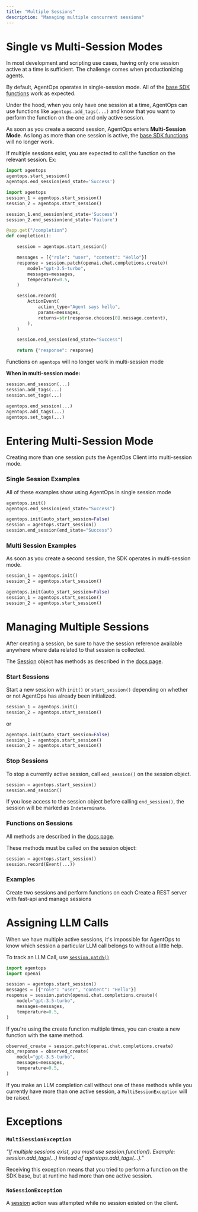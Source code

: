 ```yaml
---
title: "Multiple Sessions"
description: "Managing multiple concurrent sessions"
---
```


# Single vs Multi-Session Modes

In most development and scripting use cases, having only one session active at a time is sufficient. The challenge comes when productionizing agents.

By default, AgentOps operates in single-session mode. All of the [base SDK functions](/v1/usage/sdk-reference) work as expected.

<Note>Under the hood, when you only have one session at a time, AgentOps can use functions like `agentops.add_tags(...)` and know that you want to perform the function on the one and only active session.</Note>

As soon as you create a second session, AgentOps enters **Multi-Session Mode**. As long as more than one session is active, the [base SDK functions](/v1/usage/sdk-reference) will no longer work.

If multiple sessions exist, you are expected to call the function on the relevant session. Ex:
<CodeGroup>
```python single session
import agentops
agentops.start_session()
agentops.end_session(end_state='Success')
```

```python multi-session script
import agentops
session_1 = agentops.start_session()
session_2 = agentops.start_session()

session_1.end_session(end_state='Success')
session_2.end_session(end_state='Failure')
```

```python multi-session endpoint
@app.get("/completion")
def completion():

    session = agentops.start_session()

    messages = [{"role": "user", "content": "Hello"}]
    response = session.patch(openai.chat.completions.create)(
        model="gpt-3.5-turbo",
        messages=messages,
        temperature=0.5,
    )

    session.record(
        ActionEvent(
            action_type="Agent says hello",
            params=messages,
            returns=str(response.choices[0].message.content),
        ),
    )

    session.end_session(end_state="Success")

    return {"response": response}
```
</CodeGroup>

Functions on `agentops` will no longer work in multi-session mode

**When in multi-session mode:**
<CodeGroup>
```python works ✅
session.end_session(...)
session.add_tags(...)
session.set_tags(...)
```

```python does not work ❌
agentops.end_session(...)
agentops.add_tags(...)
agentops.set_tags(...)
```
</CodeGroup>

# Entering Multi-Session Mode
Creating more than one session puts the AgentOps Client into multi-session mode.

### Single Session Examples
All of these examples show using AgentOps in single session mode

```python
agentops.init()
agentops.end_session(end_state="Success")
```
```python
agentops.init(auto_start_session=False)
session = agentops.start_session()
session.end_session(end_state="Success")
```

### Multi Session Examples

As soon as you create a second session, the SDK operates in multi-session mode.

```python
session_1 = agentops.init()
session_2 = agentops.start_session()
```

```python
agentops.init(auto_start_session=False)
session_1 = agentops.start_session()
session_2 = agentops.start_session()
```

# Managing Multiple Sessions
After creating a session, be sure to have the session reference available anywhere where data related to that session is collected.

The [Session](/v1/concepts/sessions) object has methods as described in the [docs page](/v1/concepts/sessions).

### Start Sessions
Start a new session with `init()` or `start_session()` depending on whether or not AgentOps has already been initialized.

```python
session_1 = agentops.init()
session_2 = agentops.start_session()
```
or

```python
agentops.init(auto_start_session=False)
session_1 = agentops.start_session()
session_2 = agentops.start_session()
```

### Stop Sessions
To stop a currently active session, call `end_session()` on the session object.

```python
session = agentops.start_session()
session.end_session()
```

If you lose access to the session object before calling `end_session()`, the session will be marked as `Indeterminate`.

### Functions on Sessions

All methods are described in the [docs page](/v1/concepts/sessions).

These methods must be called on the session object:

```python
session = agentops.start_session()
session.record(Event(...))
```

### Examples
<CardGroup cols={2}>
	<Card title="Two Session Script" icon="scroll" iconType="solid" color="green" href="https://github.com/AgentOps-AI/agentops/blob/main/examples/multi_session_llm.py">
        Create two sessions and perform functions on each
	</Card>
	<Card title="REST API" icon="computer" iconType="regular" color="purple" href="/v1/examples/fastapi">
        Create a REST server with fast-api and manage sessions
	</Card>
</CardGroup>

# Assigning LLM Calls
When we have multiple active sessions, it's impossible for AgentOps to know which session a particular LLM call belongs to without a little help.

To track an LLM Call, use [`session.patch()`](/v1/concepts/sessions#patch)

```python
import agentops
import openai

session = agentops.start_session()
messages = [{"role": "user", "content": "Hello"}]
response = session.patch(openai.chat.completions.create)(
    model="gpt-3.5-turbo",
    messages=messages,
    temperature=0.5,
)
```

If you're using the create function multiple times, you can create a new function with the same method.

```python
observed_create = session.patch(openai.chat.completions.create)
obs_response = observed_create(
    model="gpt-3.5-turbo",
    messages=messages,
    temperature=0.5,
)
```

[//]: # (Alternatively, you can include the session object as a keyword parameter in the completion call.)

[//]: # ()
[//]: # (```python)

[//]: # (import agentops)

[//]: # (import openai)

[//]: # ()
[//]: # (session = agentops.start_session&#40;&#41;)

[//]: # (messages = [{"role": "user", "content": "Hello"}])

[//]: # (response = openai.chat.completions.create&#40;)

[//]: # (    model="gpt-3.5-turbo",)

[//]: # (    messages=messages,)

[//]: # (    temperature=0.5,)

[//]: # (    session=session)

[//]: # (&#41;)

[//]: # (```)

[//]: # ()
[//]: # (<Warning>Passing `session` as a keyword parameter is functional, but will likely show an Unexpected Argument warning.</Warning>)

If you make an LLM completion call without one of these methods while you currently have more than one active session, a `MultiSessionException` will be raised.


# Exceptions

### `MultiSessionException`
_"If multiple sessions exist, you must use session.function(). Example: session.add_tags(...) instead of agentops.add_tags(...)."_

Receiving this exception means that you tried to perform a function on the SDK base, but at runtime had more than one active session.

### `NoSessionException`
A [session](/v1/concepts/session) action was attempted while no session existed on the client.